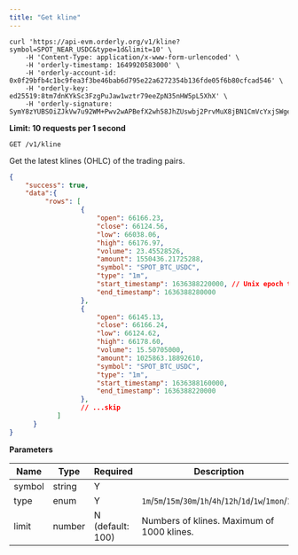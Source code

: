 ```yaml
---
title: "Get kline"
---
```


<RequestExample>

```shell cURL
curl 'https://api-evm.orderly.org/v1/kline?symbol=SPOT_NEAR_USDC&type=1d&limit=10' \
    -H 'Content-Type: application/x-www-form-urlencoded' \
    -H 'orderly-timestamp: 1649920583000' \
    -H 'orderly-account-id: 0x0f29bfb4c1bc9fea3f3be46bab6d795e22a6272354b136fde05f6b80cfcad546' \
    -H 'orderly-key: ed25519:8tm7dnKYkSc3FzgPuJaw1wztr79eeZpN35nHW5pL5XhX' \
    -H 'orderly-signature: SymY8zYUBSOiZJkVw7u92WM+Pwv2wAPBefX2wh58JhZUswbj2PrvMuX8jBN1CmVcYxjSWgepK+4V8RzDAUbwDw=='
```
</RequestExample>

**Limit: 10 requests per 1 second**

`GET /v1/kline`

Get the latest klines (OHLC) of the trading pairs.

<ResponseExample>

```json Response
{
    "success": true,
    "data":{
         "rows": [
                  {
                      "open": 66166.23,
                      "close": 66124.56,
                      "low": 66038.06,
                      "high": 66176.97,
                      "volume": 23.45528526,
                      "amount": 1550436.21725288,
                      "symbol": "SPOT_BTC_USDC",
                      "type": "1m",
                      "start_timestamp": 1636388220000, // Unix epoch time in milliseconds
                      "end_timestamp": 1636388280000
                  },
                  {
                      "open": 66145.13,
                      "close": 66166.24,
                      "low": 66124.62,
                      "high": 66178.60,
                      "volume": 15.50705000,
                      "amount": 1025863.18892610,
                      "symbol": "SPOT_BTC_USDC",
                      "type": "1m",
                      "start_timestamp": 1636388160000,
                      "end_timestamp": 1636388220000
                  },
                  // ...skip
            ]
      }
}
```
</ResponseExample>

**Parameters**

| Name    | Type   | Required         | Description                                                 |
| ------- | ------ | ---------------- | ----------------------------------------------------------- |
| symbol  | string | Y                |                                                             |
| type    | enum   | Y                | `1m`/`5m`/`15m`/`30m`/`1h`/`4h`/`12h`/`1d`/`1w`/`1mon`/`1y` |
| limit   | number | N (default: 100) | Numbers of klines. Maximum of 1000 klines.                  |


